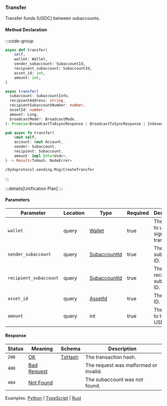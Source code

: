 ### Transfer

Transfer funds (USDC) between subaccounts.

#### Method Declaration

:::code-group

```python [Python]
async def transfer(
    self,
    wallet: Wallet,
    sender_subaccount: SubaccountId,
    recipient_subaccount: SubaccountId,
    asset_id: int,
    amount: int,
)
```

```typescript [TypeScript]
async transfer(
  subaccount: SubaccountInfo,
  recipientAddress: string,
  recipientSubaccountNumber: number,
  assetId: number,
  amount: Long,
  broadcastMode?: BroadcastMode,
): Promise<BroadcastTxAsyncResponse | BroadcastTxSyncResponse | IndexedTx>
```

```rust [Rust]
pub async fn transfer(
    &mut self,
    account: &mut Account,
    sender: Subaccount,
    recipient: Subaccount,
    amount: impl Into<Usdc>,
) -> Result<TxHash, NodeError>
```

```url [API]
/dydxprotocol.sending.Msg/CreateTransfer
```

:::

:::details[Unification Plan]
:::

#### Parameters

| Parameter                 | Location  | Type              | Required  | Description                                       |
| ------------------------- | --------- | ----------------- | --------- | ------------------------------------------------- |
| `wallet`                  | query     | [Wallet]          | true      | The wallet to use for signing the transaction.    |
| `sender_subaccount`       | query     | [SubaccountId]    | true      | The sender subaccount ID.                         |
| `recipient_subaccount`    | query     | [SubaccountId]    | true      | The recipient subaccount ID.                      |
| `asset_id`                | query     | [AssetId]         | true      | The asset ID.                                     |
| `amount`                  | query     | int               | true      | The amount to transfer i USDC                     |

#### Response

| Status | Meaning       | Schema   | Description                           |
| ------ | ------------- | -------- | ------------------------------------- |
| `200`  | [OK]          | [TxHash] | The transaction hash.                 |
| `400`  | [Bad Request] |          | The request was malformed or invalid. |
| `404`  | [Not Found]   |          | The subaccount was not found.         |

Examples: [Python] | [TypeScript] | [Rust]

[Python]: https://github.com/dydxprotocol/v4-clients/blob/main/v4-client-py-v2/examples/transfer_example_transfer.py
[TypeScript]: https://github.com/dydxprotocol/v4-clients/blob/main/v4-client-js/examples/transfer_example_subaccount_transfer.ts
[Rust]: https://github.com/dydxprotocol/v4-clients/blob/main/v4-client-rs/client/examples/transfer.rs
[Wallet]: /types/wallet
[SubaccountId]: /types/subaccount_id
[AssetId]: /types/asset_id_node
[OK]: /types/ok
[TxHash]: /types/tx_hash
[Bad Request]: /types/bad-request
[Not Found]: /types/not-found
